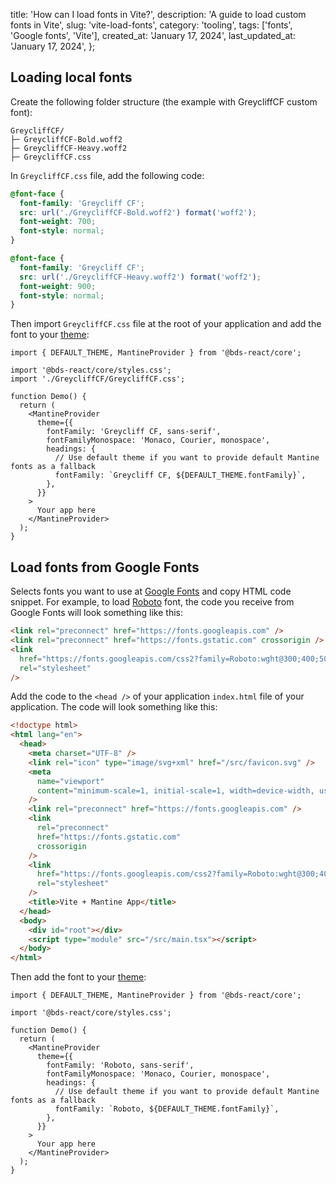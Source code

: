 
  title: 'How can I load fonts in Vite?',
  description: 'A guide to load custom fonts in Vite',
  slug: 'vite-load-fonts',
  category: 'tooling',
  tags: ['fonts', 'Google fonts', 'Vite'],
  created_at: 'January 17, 2024',
  last_updated_at: 'January 17, 2024',
};


## Loading local fonts

Create the following folder structure (the example with GreycliffCF custom font):

```plaintext
GreycliffCF/
├─ GreycliffCF-Bold.woff2
├─ GreycliffCF-Heavy.woff2
├─ GreycliffCF.css
```

In `GreycliffCF.css` file, add the following code:

```css
@font-face {
  font-family: 'Greycliff CF';
  src: url('./GreycliffCF-Bold.woff2') format('woff2');
  font-weight: 700;
  font-style: normal;
}

@font-face {
  font-family: 'Greycliff CF';
  src: url('./GreycliffCF-Heavy.woff2') format('woff2');
  font-weight: 900;
  font-style: normal;
}
```

Then import `GreycliffCF.css` file at the root of your application and
add the font to your [theme](https://mantine.dev/theming/theme-object/):

```tsx
import { DEFAULT_THEME, MantineProvider } from '@bds-react/core';

import '@bds-react/core/styles.css';
import './GreycliffCF/GreycliffCF.css';

function Demo() {
  return (
    <MantineProvider
      theme={{
        fontFamily: 'Greycliff CF, sans-serif',
        fontFamilyMonospace: 'Monaco, Courier, monospace',
        headings: {
          // Use default theme if you want to provide default Mantine fonts as a fallback
          fontFamily: `Greycliff CF, ${DEFAULT_THEME.fontFamily}`,
        },
      }}
    >
      Your app here
    </MantineProvider>
  );
}
```

## Load fonts from Google Fonts

Selects fonts you want to use at [Google Fonts](https://fonts.google.com/) and copy
HTML code snippet. For example, to load [Roboto](https://fonts.google.com/specimen/Roboto)
font, the code you receive from Google Fonts will look something like this:

```html
<link rel="preconnect" href="https://fonts.googleapis.com" />
<link rel="preconnect" href="https://fonts.gstatic.com" crossorigin />
<link
  href="https://fonts.googleapis.com/css2?family=Roboto:wght@300;400;500;700&display=swap"
  rel="stylesheet"
/>
```

Add the code to the `<head />` of your application `index.html` file
of your application. The code will look something like this:

```html
<!doctype html>
<html lang="en">
  <head>
    <meta charset="UTF-8" />
    <link rel="icon" type="image/svg+xml" href="/src/favicon.svg" />
    <meta
      name="viewport"
      content="minimum-scale=1, initial-scale=1, width=device-width, user-scalable=no"
    />
    <link rel="preconnect" href="https://fonts.googleapis.com" />
    <link
      rel="preconnect"
      href="https://fonts.gstatic.com"
      crossorigin
    />
    <link
      href="https://fonts.googleapis.com/css2?family=Roboto:wght@300;400;500;700&display=swap"
      rel="stylesheet"
    />
    <title>Vite + Mantine App</title>
  </head>
  <body>
    <div id="root"></div>
    <script type="module" src="/src/main.tsx"></script>
  </body>
</html>
```

Then add the font to your [theme](https://mantine.dev/theming/theme-object/):

```tsx
import { DEFAULT_THEME, MantineProvider } from '@bds-react/core';

import '@bds-react/core/styles.css';

function Demo() {
  return (
    <MantineProvider
      theme={{
        fontFamily: 'Roboto, sans-serif',
        fontFamilyMonospace: 'Monaco, Courier, monospace',
        headings: {
          // Use default theme if you want to provide default Mantine fonts as a fallback
          fontFamily: `Roboto, ${DEFAULT_THEME.fontFamily}`,
        },
      }}
    >
      Your app here
    </MantineProvider>
  );
}
```
